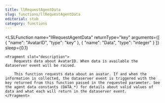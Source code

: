 ```yaml
---
title: llRequestAgentData
slug: functions/llRequestAgentData
editorial: stub
category: functions
---
```


<LSLFunction
	name="llRequestAgentData"
	returnType="key"
	arguments={[
	{
		"name": "AvatarID",
		"type": "key"
	},
	{
		"name": "Data",
		"type": "integer"
	}
]}
	sleep={0.1}
>
	<Fragment slot="description">
		Requests data about AvatarID. When data is available the dataserver event will be raised.
		
		This function requests data about an avatar. If and when the information is collected, the dataserver event is triggered with the key returned from this function passed in the requested parameter. See the agent data constants (DATA_*) for details about valid values of data and what each will return in the dataserver event.
	</Fragment>
</LSLFunction>
